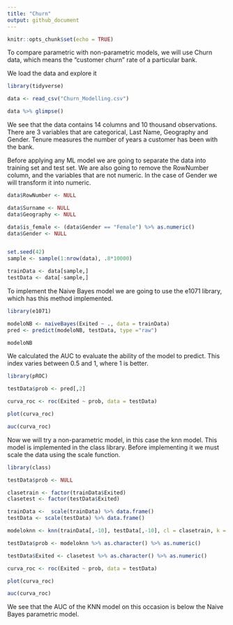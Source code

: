 ```yaml
---
title: "Churn"
output: github_document
---
```


```r
knitr::opts_chunk$set(echo = TRUE)
```

To compare parametric with non-parametric models, we will use Churn data, which means the "customer churn" rate of a particular bank.

We load the data and explore it

```r
library(tidyverse)

data <- read_csv("Churn_Modelling.csv")

data %>% glimpse()

```

We see that the data contains 14 columns and 10 thousand observations. There are 3 variables that are categorical, Last Name, Geography and Gender. Tenure measures the number of years a customer has been with the bank.

Before applying any ML model we are going to separate the data into training set and test set. We are also going to remove the RowNumber column, and the variables that are not numeric. In the case of Gender we will transform it into numeric.

```r
data$RowNumber <- NULL

data$Surname <- NULL
data$Geography <- NULL

data$is_female <- (data$Gender == "Female") %>% as.numeric()
data$Gender <- NULL


set.seed(42)
sample <- sample(1:nrow(data), .8*10000)

trainData <- data[sample,]
testData <- data[-sample,]
```

To implement the Naive Bayes model we are going to use the e1071 library, which has this method implemented.

```r
library(e1071)

modeloNB <- naiveBayes(Exited ~ ., data = trainData)
pred <- predict(modeloNB, testData, type ="raw")

modeloNB
```

We calculated the AUC to evaluate the ability of the model to predict. This index varies between 0.5 and 1, where 1 is better.

```r
library(pROC)

testData$prob <- pred[,2]

curva_roc <- roc(Exited ~ prob, data = testData)

plot(curva_roc)    

auc(curva_roc)
```

Now we will try a non-parametric model, in this case the knn model. This model is implemented in the class library. Before implementing it we must scale the data using the scale function.

```r
library(class)

testData$prob <- NULL

clasetrain <- factor(trainData$Exited)
clasetest <- factor(testData$Exited)

trainData <-  scale(trainData) %>% data.frame()
testData <- scale(testData) %>% data.frame()

modeloknn <- knn(trainData[,-10], testData[,-10], cl = clasetrain, k = 15, prob = TRUE)

testData$prob <- modeloknn %>% as.character() %>% as.numeric()

testData$Exited <- clasetest %>% as.character() %>% as.numeric()

curva_roc <- roc(Exited ~ prob, data = testData)

plot(curva_roc)    

auc(curva_roc)
```

We see that the AUC of the KNN model on this occasion is below the Naive Bayes parametric model.